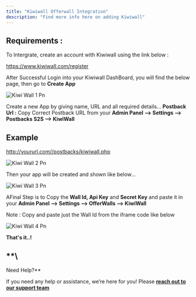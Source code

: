 ```yaml
---
title: "Kiwiwall Offerwall Integration"
description: "Find more info here on adding Kiwiwall"
---
```


## **Requirements :**

To Intergrate, create an account with Kiwiwall using the link below :

https://www.kiwiwall.com/register

After Successful Login into your Kiwiwall DashBoard, you will find the below page, then go to **Create App**

![Kiwi Wall 1 Pn](/images/kiwi_wall_1.png)

Create a new App by giving name, URL and all required details... **Postback Url :** Copy Correct Postback URL from your  **Admin Panel --\> Settings --\> Postbacks S2S --\> KiwiWall**

## Example

http://yoururl.com//postbacks/kiwiwall.php

![Kiwi Wall 2 Pn](/images/kiwi_wall_2.png)

Then your app will be created and shown like below...

![Kiwi Wall 3 Pn](/images/kiwi_wall_3.png)

AFinal Step is to Copy the **Wall Id, Api Key** and **Secret Key** and paste it in your **Admin Panel --\> Settings --\> OfferWalls --\> KiwiWall**

<Check>
  Note : Copy and paste just the Wall Id from the iframe code like below
</Check>

![Kiwi Wall 4 Pn](/images/kiwi_wall_4.png)

**That's it..\!**

## **\
Need Help?**

If you need any help or assistance, we’re here for you\! Please [**reach out to our support team**](https://droidoxy.com/support/)